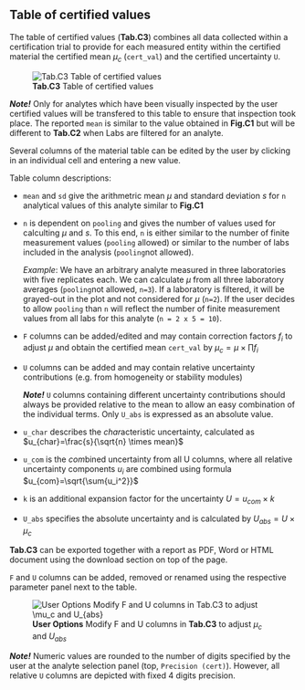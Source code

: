 ## Table of certified values

The table of certified values (**Tab.C3**) combines all data collected within a certification trial to provide for each 
measured entity within the certified material the certified mean $\mu_c$ (`cert_val`) and the certified uncertainty `U`.

![**Tab.C3** Table of certified values](fig/C_Modul_Tab3.png)

***Note!*** 
Only for analytes which have been visually inspected by the user certified values will be transfered to this table
to ensure that inspection took place. The reported `mean` is similar to the value obtained in **Fig.C1** but will be 
different to **Tab.C2** when Labs are filtered for an analyte.

Several columns of the material table can be edited by the user by clicking in an individual cell and entering a new value.

Table column descriptions:

-   `mean` and `sd` give the arithmetric mean $\mu$ and standard deviation $s$ for `n` analytical values of this analyte 
    similar to **Fig.C1**
-   `n` is dependent on `pooling` and gives the number of values used for calculting $\mu$ and $s$.
    To this end, `n` is either similar to the number of finite measurement values (`pooling` allowed)
    or similar to the number of labs included in the analysis (`pooling`not allowed).

    *Example*: We have an arbitrary analyte measured in three laboratories with five replicates each. 
    We can calculate $\mu$ from all three laboratory averages (`pooling`not allowed, `n=3`). 
    If a laboratory is filtered, it will be grayed-out in the plot and not considered for $\mu$ (`n=2`). 
    If the user decides to allow `pooling` than `n` will reflect the number of finite measurement values from 
    all labs for this analyte (`n = 2 x 5 = 10`).
-   `F` columns can be added/edited and may contain correction factors $f_i$ to adjust $\mu$ and obtain 
    the certified mean `cert_val` by $\mu_c = \mu \times \prod f_i$
-   `U` columns can be added and may contain relative uncertainty contributions 
    (e.g. from homogeneity or stability modules)

    ***Note!*** 
    `U` columns containing different uncertainty contributions should always be provided relative to the mean to allow an 
    easy combination of the individual terms. Only `U_abs` is expressed as an absolute value.

-   `u_char` describes the *char*acteristic uncertainty, calculated as $u_{char}=\frac{s}{\sqrt{n} \times mean}$
-   `u_com` is the *com*bined uncertainty from all U columns, where all relative uncertainty components $u_i$ 
    are combined using formula $u_{com}=\sqrt{\sum{u_i^2}}$
-   `k` is an additional expansion factor for the uncertainty $U=u_{com} \times k$
-   `U_abs` specifies the absolute uncertainty and is calculated by $U_{abs}=U \times \mu_c$

**Tab.C3** can be exported together with a report as PDF, Word or HTML document using the download section on top of the page.

`F` and `U` columns can be added, removed or renamed using the respective parameter panel next to the table.

![**User Options** Modify F and U columns in **Tab.C3** to adjust $\mu_c$ and $U_{abs}$](fig/C_Modul_Tab3_pars.png)

***Note!*** 
Numeric values are rounded to the number of digits specified by the user at the analyte selection panel (top, `Precision (cert)`).
However, all relative `U` columns are depicted with fixed 4 digits precision.
